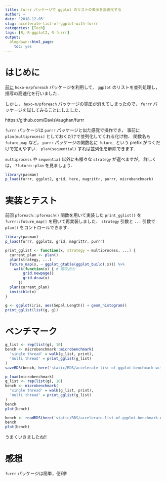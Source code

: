 ```yaml
---
title: furrr パッケージで ggplot のリストの表示を高速化する
author: ~
date: '2018-12-05'
slug: accelerate-list-of-ggplot-with-furrr
categories: [Tech]
tags: [R, R-ggplot2, R-furrr]
output:
  blogdown::html_page:
    toc: yes
---
```


# はじめに {#intro}

[前に](https://atusy.github.io/blog/2018/10/16/accelerate-list-of-ggplot/)
`hoxo-m/pforeach` パッケージを利用して，
`ggplot` のリストを並列処理し，描写の高速化を行いました．

しかし， `hoxo-m/pforeach` パッケージの霊圧が消えてしまったので，
`furrr` パッケージを試してみることにしました．

https://github.com/DavisVaughan/furrr

`furrr` パッケージは `purrr` パッケージと似た感覚で操作でき，
事前に `plan(multiprocess)` としておくだけで並列化してくれる化け物．
関数名も `future_map` など， `purrr` パッケージの関数名に `future_` という prefix がつくだけで覚えやすい．
`plan(sequential)` すれば並列化を解除できます．

`multiprocess` や `sequential` 以外にも様々な `strategy` が選べますが，
詳しくは， `?future::plan` を見ましょう．

```r
library(pacman)
p_load(furrr, ggplot2, grid, here, magrittr, purrr, microbenchmark)
```

# 実装とテスト {#impl}

前回 `pforeach::pforeach()` 関数を用いて実装した `print_gglist()` を
`furrr::future_map()` を用いて再実装しました．
`strategy` 引数と `...` 引数で `plan()` をコントロールできます．

```r
library(pacman)
p_load(furrr, ggplot2, grid, magrittr, purrr)

print_gglist <- function(x, strategy = multiprocess, ...) {
  current_plan <- plan()
  plan(strategy, ...)
  future_map(x, ~ ggplot_gtable(ggplot_build(.x))) %>%
    walk(function(x) { # 順次出力
        grid.newpage()
        grid.draw(x)
      })
  plan(current_plan)
  invisible(x)
}

g <- ggplot(iris, aes(Sepal.Length)) + geom_histogram()
print_gglist(list(g, g))
```



# ベンチマーク {#bench}


```r
g_list <- rep(list(g), 10)
bench <- microbenchmark::microbenchmark(
  'single thread' = walk(g_list, print),
  'multi thread' = print_gglist(g_list)
)
saveRDS(bench, here('static/RDS/accelerate-list-of-ggplot-benchmark-with-furrr.RDS'))
```

```r
p_load(microbenchmark)
g_list <- rep(list(g), 10)
bench <- microbenchmark(
  'single thread' = walk(g_list, print),
  'multi thread' = print_gglist(g_list)
)
bench
plot(bench)
```


```r
bench <- readRDS(here('static/RDS/accelerate-list-of-ggplot-benchmark-with-furrr.RDS'))
bench
plot(bench)
```

うまくいきましたね!!

# 感想 {#note}

`furrr` パッケージは簡単，便利!!
